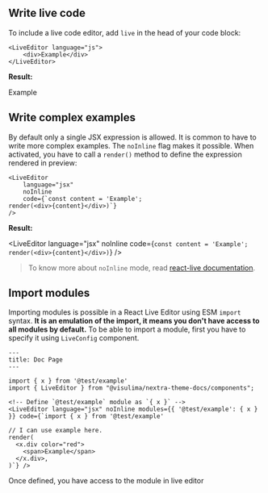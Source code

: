 
## Write live code

To include a live code editor, add `live` in the head of your code block:

```tsx
<LiveEditor language="js">
    <div>Example</div>
</LiveEditor>
```

**Result:**

<LiveEditor language="jsx">
    <div>Example</div>
</LiveEditor>

## Write complex examples

By default only a single JSX expression is allowed. It is common to have to write more complex examples. The `noInline` flag makes it possible. When activated, you have to call a `render()` method to define the expression rendered in preview:

```tsx
<LiveEditor
    language="jsx"
    noInline
    code={`const content = 'Example';
render(<div>{content}</div>)`}
/>
```

**Result:**

<LiveEditor
    language="jsx"
    noInline
    code={`const content = 'Example';
render(<div>{content}</div>)`}
/>

> To know more about `noInline` mode, read [react-live documentation](https://github.com/FormidableLabs/react-live#what-code-can-i-use).

## Import modules

Importing modules is possible in a React Live Editor using ESM `import` syntax. **It is an emulation of the import, it means you don't have access to all modules by default.** To be able to import a module, first you have to specify it using `LiveConfig` component.

```
---
title: Doc Page
---

import { x } from '@test/example'
import { LiveEditor } from "@visulima/nextra-theme-docs/components";

<!-- Define `@test/example` module as `{ x }` -->
<LiveEditor language="jsx" noInline modules={{ '@test/example': { x } }} code={`import { x } from '@test/example'

// I can use example here.
render(
  <x.div color="red">
    <span>Example</span>
  </x.div>,
)`} />
```

Once defined, you have access to the module in live editor
